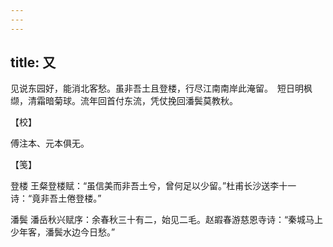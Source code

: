 ```yaml
---
---
---
```

title: 又
---







见说东园好，能消北客愁。虽非吾土且登楼，行尽江南南岸此淹留。　短日明枫缬，清霜暗菊球。流年回首付东流，凭仗挽回潘鬓莫教秋。





【校】


傅注本、元本俱无。





【笺】


登楼 王粲登楼赋：“虽信美而非吾土兮，曾何足以少留。”杜甫长沙送李十一诗：“竟非吾土倦登楼。”

潘鬓 潘岳秋兴赋序：余春秋三十有二，始见二毛。赵嘏春游慈恩寺诗：“秦城马上少年客，潘鬓水边今日愁。”